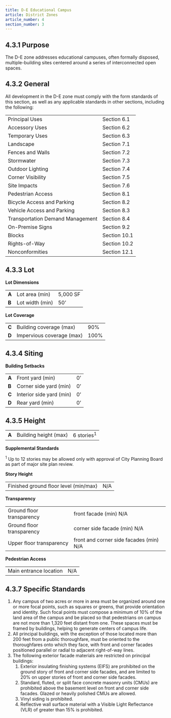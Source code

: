 ```yaml
---
title: D-E Educational Campus
article: District Zones
article_number: 4
section_number: 3
---
```



## 4.3.1 Purpose

The D-E zone addresses educational campuses, often formally disposed, multiple-building sites centered around a series of interconnected open spaces.

## 4.3.2 General

All development in the D-E zone must comply with the form standards of this section, as well as any applicable standards in other sections, including the following:

<TableSmall>

|                                  |              |
| -------------------------------- | ------------ |
| Principal Uses                   | Section 6.1  |
| Accessory Uses                   | Section 6.2  |
| Temporary Uses                   | Section 6.3  |
| Landscape                        | Section 7.1  |
| Fences and Walls                 | Section 7.2  |
| Stormwater                       | Section 7.3  |
| Outdoor Lighting                 | Section 7.4  |
| Corner Visibility                | Section 7.5  |
| Site Impacts                     | Section 7.6  |
| Pedestrian Access                | Section 8.1  |
| Bicycle Access and Parking       | Section 8.2  |
| Vehicle Access and Parking       | Section 8.3  |
| Transportation Demand Management | Section 8.4  |
| On-Premise Signs                 | Section 9.2  |
| Blocks                           | Section 10.1 |
| Rights-of-Way                    | Section 10.2 |
| Nonconformities                  | Section 12.1 |

</TableSmall>

## 4.3.3 Lot

**Lot Dimensions**

<TableSmall>

|       |                 |          |
| ----- | --------------- | -------- |
| **A** | Lot area (min)  | 5,000 SF |
| **B** | Lot width (min) | 50’      |

</TableSmall>

**Lot Coverage**

<TableSmall>

|       |                           |      |
| ----- | ------------------------- | ---- |
| **C** | Building coverage (max)   | 90%  |
| **D** | Impervious coverage (max) | 100% |

</TableSmall>

## 4.3.4 Siting

**Building Setbacks**

<TableSmall>

|       |                          |     |
| ----- | ------------------------ | --- |
| **A** | Front yard (min)         | 0’  |
| **B** | Corner side yard (min)   | 0’  |
| **C** | Interior side yard (min) | 0’  |
| **D** | Rear yard (min)          | 0’  |

</TableSmall>

## 4.3.5 Height

<TableSmall>

|       |                       |                       |
| ----- | --------------------- | --------------------- |
| **A** | Building height (max) | 6 stories<sup>1</sup> |

</TableSmall>

**Supplemental Standards**

<sup>1</sup> Up to 12 stories may be allowed only with approval of City Planning
Board as part of major site plan review.

**Story Height**

<TableSmall>

|                                       |     |
| ------------------------------------- | --- |
| Finished ground floor level (min/max) | N/A |

</TableSmall>

**Transparency**

<TableSmall>

|                           |                                         |
| ------------------------- | --------------------------------------- |
| Ground floor transparency | front facade (min) N/A                  |
| Ground floor transparency | corner side facade (min) N/A            |
| Upper floor transparency  | front and corner side facades (min) N/A |

</TableSmall>

**Pedestrian Access**

<TableSmall>

|                        |     |
| ---------------------- | --- |
| Main entrance location | N/A |

</TableSmall>

## 4.3.7 Specific Standards

1. Any campus of two acres or more in area must be organized around one or more focal points, such as squares or greens, that provide orientation and identity. Such focal points must compose a minimum of 10% of the land area of the campus and be placed so that pedestrians on campus are not more than 1,320 feet distant from one. These spaces must be framed by buildings, helping to generate centers of campus life.
2. All principal buildings, with the exception of those located more than 200 feet from a public thoroughfare, must be oriented to the thoroughfares onto which they face, with front and corner facades positioned parallel or radial to adjacent right-of-way lines.
3. The following exterior facade materials are restricted on principal buildings:
   1. Exterior insulating finishing systems (EIFS) are prohibited on the ground story of front and corner side facades, and are limited to 20% on upper stories of front and corner side facades.
   2. Standard, fluted, or split face concrete masonry units (CMUs) are prohibited above the basement level on front and corner side facades. Glazed or heavily polished CMUs are allowed.
   3. Vinyl siding is prohibited.
   4. Reflective wall surface material with a Visible Light Reflectance (VLR) of greater than 15% is prohibited.
